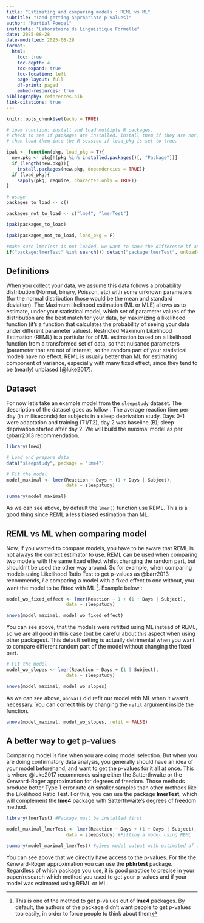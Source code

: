 ```yaml
---
title: "Estimating and comparing models : REML vs ML"
subtitle: "(and getting appropriate p-values)"
author: "Martial Foegel"
institute: "Laboratoire de Linguistique Formelle" 
date: 2025-08-28
date-modified: 2025-08-29
format:
  html:
    toc: true
    toc-depth: 4
    toc-expand: true
    toc-location: left
    page-layout: full
    df-print: paged
    embed-resources: true
bibliography: references.bib
link-citations: true 
---
```


```r
knitr::opts_chunk$set(echo = TRUE)

# ipak function: install and load multiple R packages.
# check to see if packages are installed. Install them if they are not, 
# then load them into the R session if load_pkg is set to true.

ipak <- function(pkg, load_pkg = T){
  new.pkg <- pkg[!(pkg %in% installed.packages()[, "Package"])]
  if (length(new.pkg)){
    install.packages(new.pkg, dependencies = TRUE)}
  if (load_pkg){
    sapply(pkg, require, character.only = TRUE)}
}

# usage
packages_to_load <- c()

packages_not_to_load <- c("lme4", "lmerTest")

ipak(packages_to_load)

ipak(packages_not_to_load, load_pkg = F)

#make sure lmerTest is not loaded, we want to show the difference bf and after loading it
if("package:lmerTest" %in% search()) detach("package:lmerTest", unload=TRUE) 
```

## Definitions

When you collect your data, we assume this data follows a probability distribution (Normal, binary, Poisson, etc) with some unknown parameters (for the normal distribution those would be the mean and standard deviation). The Maximum likelihood estimation (ML or MLE) allows us to estimate, under your statistical model, which set of parameter values of the distribution are the best match for your data, by maximizing a likelihood function (it's a function that calculates the probability of seeing your data under different parameter values). Restricted Maximum Likelihood Estimation (REML) is a partiular for of ML estimation based on a likelihood function from a transformed set of data, so that nuisance parameters (parameter that are not of interest, so the random part of your statistical model) have no effect. REML is usually better than ML for estimating component of variance, especially with many fixed effect, since they tend to be (nearly) unbiased [@luke2017].

## Dataset

For now let's take an example model from the `sleepstudy` dataset. The description of the dataset goes as follow : The average reaction time per day (in milliseconds) for subjects in a sleep deprivation study. Days 0-1 were adaptation and training (T1/T2), day 2 was baseline (B); sleep deprivation started after day 2. We will build the maximal model as per @barr2013 recommendation.

```r
library(lme4)

# Load and prepare data
data("sleepstudy", package = "lme4")

# Fit the model
model_maximal <- lmer(Reaction ~ Days + (1 + Days | Subject),
                      data = sleepstudy)

summary(model_maximal)
```
As we can see above, by default the `lmer()` function use REML. This is a good thing since REML a less biased estimation than ML.  

## REML vs ML when comparing model

Now, if you wanted to compare models, you have to be aware that REML is not always the correct estimator to use. REML can be used when comparing two models with the same fixed effect whilst changing the random part, but shouldn't be used the other way around. So for example, when comparing models using Likelihood Ratio Test to get p-values as @barr2013 recommends, *i.e* comparing a model with a fixed effect to one without, you want the model to be fitted with ML ^[This is one of the method to get p-values out of **lme4** packages. By default, the authors of the package didn't want people to get p-values too easily, in order to force people to think about them]. Example below :


```r
model_wo_fixed_effect <- lmer(Reaction ~ 1 + (1 + Days | Subject),
                      data = sleepstudy)

anova(model_maximal, model_wo_fixed_effect)
```

You can see above, that the models were refitted using ML instead of REML, so we are all good in this case (but be careful about this aspect when using other packages). This default setting is actually detrimental when you want to compare different random part of the model without changing the fixed part.

```r
# Fit the model
model_wo_slopes <- lmer(Reaction ~ Days + (1 | Subject),
                      data = sleepstudy)

anova(model_maximal, model_wo_slopes)
```
As we can see above, `anova()` did refit our model with ML when it wasn't necessary. You can correct this by changing the `refit` argument inside the function.

```r
anova(model_maximal, model_wo_slopes, refit = FALSE)
```
## A better way to get p-values

Comparing model is fine when you are doing model selection. But when you are doing confirmatory data analysis, you generally should have an idea of your model beforehand, and want to get the p-values for it all at once. This is where @luke2017 recommends using either the Satterthwaite or the Kenward-Roger approximation for degrees of freedom. Those methods produce better Type 1 error rate on smaller samples than other methods like the Likelihood Ratio Test. For this, you can use the package **lmerTest**, which will complement the **lme4** package with Satterthwaite's degrees of freedom method. 

```r
library(lmerTest) #Package must be installed first

model_maximal_lmerTest <- lmer(Reaction ~ Days + (1 + Days | Subject),
                      data = sleepstudy) #Fitting a model using REML

summary(model_maximal_lmerTest) #gives model output with estimated df and p values using Satterthwaite
```
You can see above that we directly have access to the p-values. For the the Kenward-Roger approximation you can use the **pbkrtest** package. Regardless of which package you use, it is good practice to precise in your paper/research which method you used to get your p-values and if your model was estimated using REML or ML.
